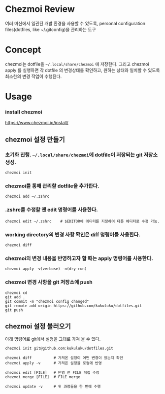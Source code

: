 # Chezmoi Review
여러 머신에서 일관된 개발 환경을 사용할 수 있도록, personal configuration files(dotfiles, like ~/.gitconfig)을 관리하는 도구

# Concept
chezmoi는 dotfile을 ```~/.local/share/chezmoi``` 에 저장한다. 그리고 chezmoi apply 를 실행하면 각 dotfile 의 변경상태를 확인하고, 원하는 상태와 일치할 수 있도록 최소한의 변경 작업이 수행된다.

# Usage
### install chezmoi
https://www.chezmoi.io/install/

## chezmoi 설정 만들기

### 초기화 진행. ```~/.local/share/chezmoi```에 dotfile이 저장되는 git 저장소 생성.
```
chezmoi init
```

### chezmoi를 통해 관리할 dotfile을 추가한다.
```
chezmoi add ~/.zshrc
```

### .zshrc를 수정할 땐 edit 명령어를 사용한다.
```
chezmoi edit ~/.zshrc    # $EDITOR에 에디터를 지정하여 다른 에디터로 수정 가능.
```

### working directory의 변경 사항 확인은 diff 명령어를 사용한다.
```
chezmoi diff
```

### chezmoi의 변경 내용을 반영하고자 할 때는 apply 명령어를 사용한다.
```
chezmoi apply -v(verbose) -n(dry-run)
```

### chezmoi 변경 사항을 git 저장소에 push
```
chezmoi cd
git add .
git commit -m "chezmoi config changed"
git remote add origin https://github.com/kukuluku/dotfiles.git
git push
```

## chezmoi 설정 불러오기
아래 명령어로 git에서 설정을 그대로 가져 올 수 있다.
```
chezmoi init git@github.com:kukuluku/dotfiles.git

chezmoi diff          # 가져온 설정이 어떤 변경이 있는지 확인
chezmoi apply -v      # 가져온 설정을 로컬에 반영

chezmoi edit [FILE]   # 반영 전 FILE 직접 수정
chezmoi merge [FILE]  # FILE merge

chezmoi update -v     # 위 과정들을 한 번에 수행
```

